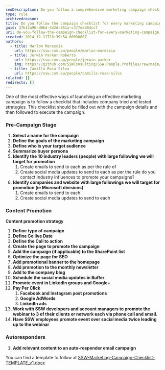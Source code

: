 ```yaml
---
seoDescription: Do you follow a comprehensive marketing campaign checklist to ensure every project's success?
type: rule
archivedreason:
title: Do you follow the campaign checklist for every marketing campaign?
guid: 37b13a90-d0bd-4d2d-851a-c377eeb54cc7
uri: do-you-follow-the-campaign-checklist-for-every-marketing-campaign
created: 2014-12-11T18:39:54.0000000Z
authors:
  - title: Marlon Marescia
    url: https://ssw.com.au/people/marlon-marescia
  - title: Jerwin Parker Roberto
    url: https://ssw.com.au/people/jerwin-parker
    img: https://github.com/SSWConsulting/SSW.People.Profiles/raw/main/Jerwin-Parker/Images/Jerwin-Parker-Profile.jpg
  - title: Camilla Rosa Silva
    url: https://ssw.com.au/people/camilla-rosa-silva
related: []
redirects: []
---
```


One of the most effective ways of launching an effective marketing campaign is to follow a checklist that includes company tried and tested strategies. This checklist should be filled out with the campaign details and then followed to execute the campaign.
### Pre-Campaign Stage

1. **Select a name for the campaign**
2. **Define the goals of the marketing campaign**
3. **Define who is your target audience**
4. **Summarize buyer persona**
5. **Identify the 10 industry leaders (people) with large following we will target for promotion**
   1. Create emails to send to each as per the rule of
   2. Create social media updates to send to each as per the rule do you contact industry influences to promote your campaigns?
6. **Identify companies and website with large followings we will target for promotion (ie Microsoft divisions)**
   1. Create emails to send to each
   2. Create social media updates to send to each

### Content Promotion

**Content promotion strategy**

1. **Define type of campaign**
2. **Define Go live Date**
3. **Define the Call to action**
4. **Create the page to promote the campaign**
5. **Add the campaign (if applicable) to the SharePoint list**
6. **Optimize the page for SEO**
7. **Add promotional banner to the homepage**
8. **Add promotion to the monthly newsletter**
9. **Add to the company blog**
10. **Schedule the social media updates in Buffer**
11. **Promote event in LinkedIn groups and Google+**
12. **Pay Per Click**
    1. **Facebook and Instagram post promotions**
    2. **Google AdWords**
    3. **LinkedIn ads**
13. **Work with SSW developers and account managers to promote the webinar to 3 of their clients or network each via phone call and email.**
14. **Have SSW employees promote event over social media twice leading up to the webinar**

### Autoresponders

1. **Add relevant content to an auto-responder email campaign**

You can find a template to follow at [SSW-Marketing-Campaign-Checklist-TEMPLATE_v1.docx](https://github.com/SSWConsulting/SSW.Rules.Content/raw/main/rules/do-you-follow-the-campaign-checklist-for-every-marketing-campaign/SSW-Marketing-Campaign-Checklist-TEMPLATE_v1.docx)